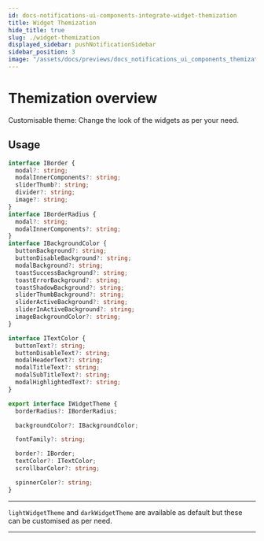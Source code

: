 ```yaml
---
id: docs-notifications-ui-components-integrate-widget-themization
title: Widget Themization
hide_title: true
slug: ./widget-themization
displayed_sidebar: pushNotificationSidebar
sidebar_position: 3
image: "/assets/docs/previews/docs_notifications_ui_components_themization.png"
---
```


# Themization overview

Customisable theme: Change the look of the widgets as per your need.

<head>
  <title>Widget Themization | Push Notifications | Push Documentation</title>
</head>


## Usage

<Tabs className="codetabs" groupId="code-examples">
  <TabItem  value="js" attributes={{className: "codetab js"}} default>

```typescript
interface IBorder {
  modal?: string;
  modalInnerComponents?: string;
  sliderThumb?: string;
  divider?: string;
  image?: string;
}
interface IBorderRadius {
  modal?: string;
  modalInnerComponents?: string;
}
interface IBackgroundColor {
  buttonBackground?: string;
  buttonDisableBackground?: string;
  modalBackground?: string;
  toastSuccessBackground?: string;
  toastErrorBackground?: string;
  toastShadowBackground?: string;
  sliderThumbBackground?: string;
  sliderActiveBackground?: string;
  sliderInActiveBackground?: string;
  imageBackgroundColor?: string;
}

interface ITextColor {
  buttonText?: string;
  buttonDisableText?: string;
  modalHeaderText?: string;
  modalTitleText?: string;
  modalSubTitleText?: string;
  modalHighlightedText?: string;
}

export interface IWidgetTheme {
  borderRadius?: IBorderRadius;

  backgroundColor?: IBackgroundColor;

  fontFamily?: string;

  border?: IBorder;
  textColor?: ITextColor;
  scrollbarColor?: string;

  spinnerColor?: string;
}
```

---

`lightWidgetTheme` and `darkWidgetTheme` are available as default but these can be customised as per need.

  </TabItem>
</Tabs>

---
